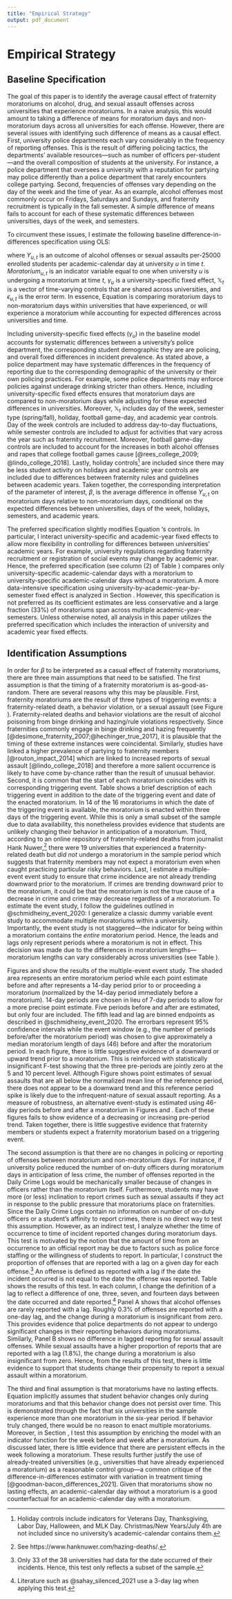 ```yaml
---
title: "Empirical Strategy"
output: pdf_document
---
```


# Empirical Strategy \label{section:strategy}

## Baseline Specification

The goal of this paper is to identify the average causal effect of fraternity moratoriums on alcohol, drug, and sexual assault offenses across universities that experience moratoriums. In a naive analysis, this would amount to taking a difference of means for moratorium days and non-moratorium days across all universities for each offense. However, there are several issues with identifying such difference of means as a causal effect. First, university police departments each vary considerably in the frequency of reporting offenses. This is the result of differing policing tactics, the departments' available resources—such as number of officers per-student—and the overall composition of students at the university. For instance, a police department that oversees a university with a reputation for partying may police differently than a police department that rarely encounters college partying. Second, frequencies of offenses vary depending on the day of the week and the time of year. As an example, alcohol offenses most commonly occur on Fridays, Saturdays and Sundays, and fraternity recruitment is typically in the fall semester. A simple difference of means fails to account for each of these systematic differences between universities, days of the week, and semesters. 

To circumvent these issues, I estimate the following baseline difference-in-differences specification using OLS:

\begin{equation}\label{main_model}
Y_{u,t} = \beta Moratorium_{u,t}  + \gamma_{u} + \lambda \mathbb{X}_{t} + \epsilon_{u,t}
\end{equation}

\noindent where $Y_{u,t}$ is an outcome of alcohol offenses or sexual assaults per-25000 enrolled students per academic-calendar day at university $u$ in time $t$. $Moratorium_{u,t}$ is an indicator variable equal to one when university $u$ is undergoing a moratorium at time $t$, $\gamma_u$ is a university-specific fixed effect, $\mathbb{X}_t$ is a vector of time-varying controls that are shared across universities, and $\epsilon_{u,t}$ is the error term. In essence, Equation \ref{main_model} is comparing moratorium days to non-moratorium days within universities that have experienced, or will experience a moratorium while accounting for expected differences across universities and time.

Including university-specific fixed effects ($\gamma_u$) in the baseline model accounts for systematic differences between a university's police department, the corresponding student demographic they are are policing, and overall fixed differences in incident prevalence. As stated above, a police department may have systematic differences in the frequency of reporting due to the corresponding demographic of the university or their own policing practices. For example, some police departments may enforce policies against underage drinking stricter than others. Hence, including university-specific fixed effects ensures that moratorium days are compared to non-moratorium days while adjusting for these expected differences in universities. Moreover, $\mathbb{X}_{t}$ includes day of the week, semester type (spring/fall), holiday, football game-day, and academic year controls. Day of the week controls are included to address day-to-day fluctuations, while semester controls are included to adjust for activities that vary across the year such as fraternity recruitment. Moreover, football game-day controls are included to account for the increases in both alcohol offenses and rapes that college football games cause [@rees_college_2009; @lindo_college_2018]. Lastly, holiday controls^[Holiday controls include indicators for Veterans Day, Thanksgiving, Labor Day, Halloween, and MLK Day. Christmas/New Years/July 4th are not included since no university's academic-calendar contains them.] are included since there may be less student activity on holidays and academic year controls are included due to differences between fraternity rules and guidelines between academic years. Taken together, the corresponding interpretation of the parameter of interest, $\beta$, is the average difference in offense $Y_{u,t}$ on moratorium days relative to non-moratorium days, conditional on the expected differences between universities, days of the week, holidays, semesters, and academic years. 

The preferred specification slightly modifies Equation \ref{main_model}'s controls. In particular, I interact university-specific and academic-year fixed effects to allow more flexibility in controlling for differences between universities' academic years. For example, university regulations regarding fraternity recruitment or registration of social events may change by academic year. Hence, the preferred specification (see column (2) of Table \ref{main_table}) compares only university-specific academic-calendar days with a moratorium to university-specific academic-calendar days without a moratorium. A more data-intensive specification using university-by-academic-year-by-semester fixed effect is analyzed in Section \ref{section:results}. However, this specification is not preferred as its coefficient estimates are less conservative and a large fraction (33%) of moratoriums span across multiple academic-year-semesters. Unless otherwise noted, all analysis in this paper utilizes the preferred specification which includes the interaction of university and academic year fixed effects. 

## Identification Assumptions

In order for $\beta$ to be interpreted as a casual effect of fraternity moratoriums, there are three main assumptions that need to be satisfied. The first assumption is that the timing of a fraternity moratorium is as-good-as-random. There are several reasons why this may be plausible. First, fraternity moratoriums are the result of three types of triggering events: a fraternity-related death, a behavior violation, or a sexual assault (see Figure \ref{trigger_plot}). Fraternity-related deaths and behavior violations are the result of alcohol poisoning from binge drinking and hazing/rule violations respectively. Since fraternities commonly engage in binge drinking and hazing frequently [@desimone_fraternity_2007;@hechinger_true_2017], it is plausible that the timing of these extreme instances were coincidental. Similarly, studies have linked a higher prevalence of partying to fraternity members [@routon_impact_2014] which are linked to increased reports of sexual assault [@lindo_college_2018] and therefore a more salient occurrence is likely to have come by-chance rather than the result of unusual behavior. Second, it is common that the start of each moratorium coincides with its corresponding triggering event. Table \ref{reasons_table} shows a brief description of each triggering event in addition to the date of the triggering event and date of the enacted moratorium. In 14 of the 16 moratoriums in which the date of the triggering event is available, the moratorium is enacted within three days of the triggering event. While this is only a small subset of the sample due to data availability, this nonetheless provides evidence that students are unlikely changing their behavior in anticipation of a moratorium. Third, according to an online repository of fraternity-related deaths from journalist Hank Nuwer,^[See https://www.hanknuwer.com/hazing-deaths/.] there were 19 universities that experienced a fraternity-related death but *did not* undergo a moratorium in the sample period which suggests that fraternity members may not expect a moratorium even when caught practicing particular risky behaviors. Last, I estimate a multiple-event event study to ensure that crime incidence are not already trending downward prior to the moratorium. If crimes are trending downward prior to the moratorium, it could be that the moratorium is not the true cause of a decrease in crime and crime may decrease regardless of a moratorium. To estimate the event study, I follow the guidelines outlined in @schmidheiny_event_2020: I generalize a classic dummy variable event study to accommodate multiple moratoriums within a university. Importantly, the event study is not staggered—the indicator for being within a moratorium contains the *entire* moratorium period. Hence, the leads and lags only represent periods where a moratorium is not in effect. This decision was made due to the differences in moratorium lengths—moratorium lengths can vary considerably across universities (see Table \ref{summary_stats}).

Figures \ref{es_alc} and \ref{es_sex} show the results of the multiple-event event study. The shaded area represents an entire moratorium period while each point estimate before and after represents a 14-day period prior to or proceeding a moratorium (normalized by the 14-day period immediately before a moratorium). 14-day periods are chosen in lieu of 7-day periods to allow for a more precise point estimate. Five periods before and after are estimated, but only four are included. The fifth lead and lag are binned endpoints as described in @schmidheiny_event_2020. The errorbars represent 95% confidence intervals while the event window (e.g., the number of periods before/after the moratorium period) was chosen to give approximately a median moratorium length of days (46) before and after the moratorium period. In each figure, there is little suggestive evidence of a downward or upward trend prior to a moratorium. This is reinforced with statistically insignificant F-test showing that the three pre-periods are jointly zero at the 5 and 10 percent level. Although Figure \ref{es_sex} shows point estimates of sexual assaults that are all below the normalized mean line of the reference period, there does not appear to be a downward trend and this reference period spike is likely due to the infrequent-nature of sexual assault reporting.  As a measure of robustness, an alternative event-study is estimated using 46-day periods before and after a moratorium in Figures \ref{es_alc_46_g} and \ref{es_sex_46_g}. Each of these figures fails to show evidence of a decreasing or increasing pre-period trend. Taken together, there is little suggestive evidence that fraternity members or students expect a fraternity moratorium based on a triggering event.

The second assumption is that there are no changes in policing or reporting of offenses between moratorium and non-moratorium days. For instance, if university police reduced the number of on-duty officers during moratorium days in anticipation of less crime, the number of offenses reported in the Daily Crime Logs would be mechanically smaller because of changes in officers rather than the moratorium itself. Furthermore, students may have more (or less) inclination to report crimes such as sexual assaults if they act in response to the public pressure that moratoriums place on fraternities.  Since the Daily Crime Logs contain no information on number of on-duty officers or a student's affinity to report crimes, there is no direct way to test this assumption. However, as an indirect test, I analyze whether the time of occurrence to time of incident reported changes during moratorium days. This test is motivated by the notion that the amount of time from an occurrence to an official report may be due to factors such as police force staffing or the willingness of students to report. In particular, I construct the proportion of offenses that are reported with a lag on a given day for each offense.^[Only 33 of the 38 universities had data for the date occurred of their incidents. Hence, this test only reflects a subset of the sample.] An offense is defined as reported with a lag if the date the incident occurred is not equal to the date the offense was reported. Table \ref{reporting_table} shows the results of this test. In each column, I change the definition of a lag to reflect a difference of one, three, seven, and fourteen days between the date occurred and date reported.^[Literature such as @sahay_silenced_2021 use a 3-day lag when applying this test.] Panel A shows that alcohol offenses are rarely reported with a lag. Roughly 0.3% of offenses are reported with a one-day lag, and the change during a moratorium is insignificant from zero. This provides evidence that police departments do not appear to undergo significant changes in their reporting behaviors during moratoriums. Similarly, Panel B shows no difference in lagged reporting for sexual assault offenses. While sexual assaults have a higher proportion of reports that are reported with a lag (1.8%), the change during a moratorium is also insignificant from zero. Hence, from the results of this test, there is little evidence to support that students change their propensity to report a sexual assault within a moratorium. 

The third and final assumption is that moratoriums have no lasting effects. Equation \ref{main_model} implicitly assumes that student behavior changes only during moratoriums and that this behavior change does not persist over time. This is demonstrated through the fact that six universities in the sample experience more than one moratorium in the six-year period. If behavior truly changed, there would be no reason to enact multiple moratoriums. Moreover, in Section \ref{section:results}, I test this assumption by enriching the model with an indicator function for the week before and week after a moratorium. As discussed later, there is little evidence that there are persistent effects in the week following a moratorium. These results further justify the use of already-treated universities (e.g., universities that have already experienced a moratorium) as a reasonable control group—a common critique of the difference-in-differences estimator with variation in treatment timing [@goodman-bacon_differences_2021]. Given that moratoriums show no lasting effects, an academic-calendar day without a moratorium is a good counterfactual for an academic-calendar day with a moratorium.





